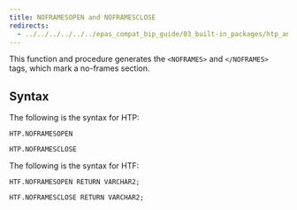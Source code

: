 ```yaml
---
title: NOFRAMESOPEN and NOFRAMESCLOSE
redirects:
  - ../../../../../../epas_compat_bip_guide/03_built-in_packages/htp_and_htf/noframesopen_and_noframesclose #generated for docs/epas/reorg-role-use-case-mode
---
```


This function and procedure generates the `<NOFRAMES>` and `</NOFRAMES>` tags, which mark a no-frames section.

## Syntax

The following is the syntax for HTP:

```
HTP.NOFRAMESOPEN

HTP.NOFRAMESCLOSE
```

The following is the syntax for HTF:

```
HTF.NOFRAMESOPEN RETURN VARCHAR2;

HTF.NOFRAMESCLOSE RETURN VARCHAR2;
```
